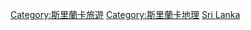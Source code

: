 {{Commons category|Visitor attractions in Sri Lanka}}
[[Category:斯里蘭卡旅遊|Category:斯里蘭卡旅遊]]
[[Category:斯里蘭卡地理|Category:斯里蘭卡地理]]
[[Category:亞洲各國旅遊景點|Sri Lanka]]